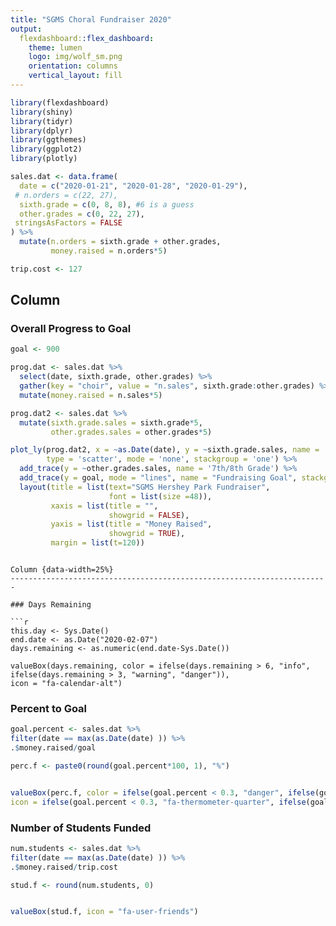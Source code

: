 ```yaml
---
title: "SGMS Choral Fundraiser 2020"
output: 
  flexdashboard::flex_dashboard:
    theme: lumen
    logo: img/wolf_sm.png
    orientation: columns
    vertical_layout: fill
---
```


```r
library(flexdashboard)
library(shiny)
library(tidyr)
library(dplyr)
library(ggthemes)
library(ggplot2)
library(plotly)

sales.dat <- data.frame(
  date = c("2020-01-21", "2020-01-28", "2020-01-29"),
 # n.orders = c(22, 27),
  sixth.grade = c(0, 8, 8), #6 is a guess
  other.grades = c(0, 22, 27), 
 stringsAsFactors = FALSE
) %>%
  mutate(n.orders = sixth.grade + other.grades,
         money.raised = n.orders*5)

trip.cost <- 127
```

Column {data-width=75%} 
-----------------------------------------------------------------------

### Overall Progress to Goal

```r
goal <- 900

prog.dat <- sales.dat %>%
  select(date, sixth.grade, other.grades) %>%
  gather(key = "choir", value = "n.sales", sixth.grade:other.grades) %>%
  mutate(money.raised = n.sales*5)

prog.dat2 <- sales.dat %>%
  mutate(sixth.grade.sales = sixth.grade*5,
         other.grades.sales = other.grades*5)

plot_ly(prog.dat2, x = ~as.Date(date), y = ~sixth.grade.sales, name = '6th Grade', 
        type = 'scatter', mode = 'none', stackgroup = 'one') %>%
  add_trace(y = ~other.grades.sales, name = '7th/8th Grade') %>%
  add_trace(y = goal, mode = "lines", name = "Fundraising Goal", stackgroup = NA) %>%
  layout(title = list(text="SGMS Hershey Park Fundraiser",
                      font = list(size =48)),
         xaxis = list(title = "",
                      showgrid = FALSE),
         yaxis = list(title = "Money Raised",
                      showgrid = TRUE),
         margin = list(t=120))
```


```

Column {data-width=25%}
-----------------------------------------------------------------------

### Days Remaining

```r
this.day <- Sys.Date()
end.date <- as.Date("2020-02-07")
days.remaining <- as.numeric(end.date-Sys.Date())

valueBox(days.remaining, color = ifelse(days.remaining > 6, "info", ifelse(days.remaining > 3, "warning", "danger")), 
icon = "fa-calendar-alt")

```

### Percent to Goal

```r

goal.percent <- sales.dat %>%
filter(date == max(as.Date(date) )) %>%
.$money.raised/goal

perc.f <- paste0(round(goal.percent*100, 1), "%")


valueBox(perc.f, color = ifelse(goal.percent < 0.3, "danger", ifelse(goal.percent <0.6, "warning", "success")), 
icon = ifelse(goal.percent < 0.3, "fa-thermometer-quarter", ifelse(goal.percent <0.6, "fa-thermometer-half", "fa-thermometer-full")))

```


### Number of Students Funded

```r

num.students <- sales.dat %>%
filter(date == max(as.Date(date) )) %>%
.$money.raised/trip.cost

stud.f <- round(num.students, 0)


valueBox(stud.f, icon = "fa-user-friends")
```



